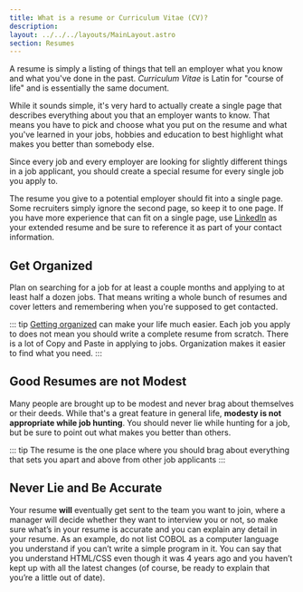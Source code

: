 ```yaml
---
title: What is a resume or Curriculum Vitae (CV)?
description: 
layout: ../../../layouts/MainLayout.astro
section: Resumes
---
```


A resume is simply a listing of things that tell an employer what you know and what you've done in the past. *Curriculum Vitae* is Latin for "course of life" and is essentially the same document.

While it sounds simple, it's very hard to actually create a single page that describes everything about you that an employer wants to know. That means you have to pick and choose what you put on the resume and what you've learned in your jobs, hobbies and education to best highlight what makes you better than somebody else.

Since every job and every employer are looking for slightly different things in a job applicant, you should create a special resume for every single job you apply to.

The resume you give to a potential employer should fit into a single page. Some recruiters simply ignore the second page, so keep it to one page. If you have more experience that can fit on a single page, use [LinkedIn](https://linkedin.com) as your extended resume and be sure to reference it as part of your contact information.

## Get Organized

Plan on searching for a job for at least a couple months and applying to at least half a dozen jobs. That means writing a whole bunch of resumes and cover letters and remembering when you're supposed to get contacted.

::: tip
[Getting organized](./common-ideas/get-organized) can make your life much easier. Each job you apply to does not mean you should write a complete resume from scratch. There is a lot of Copy and Paste in applying to jobs. Organization makes it easier to find what you need.
:::

## Good Resumes are not Modest

Many people are brought up to be modest and never brag about themselves or their deeds. While that's a great feature in general life, **modesty is not appropriate while job hunting**. You should never lie while hunting for a job, but be sure to point out what makes you better than others.

::: tip
The resume is the one place where you should brag about everything that sets you apart and above from other job applicants
:::

## Never Lie and Be Accurate
Your resume **will** eventually get sent to the team you want to join, where a manager will decide whether they want to interview you or not, so make sure what’s in your resume is accurate and you can explain any detail in your resume. As an example, do not list COBOL as a computer language you understand if you can’t write a simple program in it. You can say that you understand HTML/CSS even though it was 4 years ago and you haven’t kept up with all the latest changes (of course, be ready to explain that you’re a little out of date).

